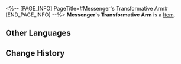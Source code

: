 <%-- [PAGE_INFO]
PageTitle=#Messenger's Transformative Arm#
[END_PAGE_INFO] --%>
{{Item Infobox
|id          = 51142
|image       = Item Messenger's Transformative Arm.png
|type        = 
|invCategory = Relics
|rarity      = 4
|effect      = 
|description = A cybernetic prosthetic arm that can be disassembled at will. Capable of firing knuckles like bullets.
|source1     = [[Cavern of Corrosion: Alchemy Commission]]
}}
'''Messenger's Transformative Arm''' is a [[Item]].

==Other Languages==
{{Other Languages
|en   = Messenger's Transformative Arm
|zhs  = 信使的百变义手
|zht  = 信使的百變義手
|ja   = メッセンジャーの百変義手
|ko   = 메신저의 변형 의수
|es   = Brazo cambiante del mensajero
|fr   = Bras modifié de messager
|ru   = Модифицированный протез вестника
|th   = Messenger's Transformative Arm
|vi   = Cánh Tay Biến Hóa Của Tín Sứ
|de   = Transformationsarm des Boten
|id   = Messenger's Transformative Arm
|pt   = Braço Transformativo do Mensageiro
}}

==Change History==
{{Change History|1.2}}